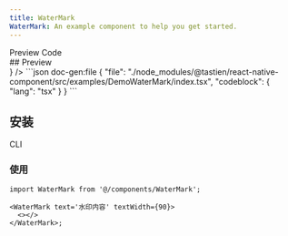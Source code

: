 ```yaml
---
title: WaterMark
WaterMark: An example component to help you get started.
---
```



<div className='h-5' />

<WaterMark defaultValue="preview">
  <WaterMarkList>
    <WaterMarkTrigger value="preview">Preview</WaterMarkTrigger>
    <WaterMarkTrigger value="code">Code</WaterMarkTrigger>
  </WaterMarkList>
  <WaterMarkContent value="preview">
    <div id="preview" className='*:hidden scroll-m-20' aria-hidden>
      ## Preview
    </div>
    <PreviewCard preview={<WaterMarkPreview />} />
  </WaterMarkContent>
  <WaterMarkContent value="code">
    ```json doc-gen:file
    {
      "file": "./node_modules/@tastien/react-native-component/src/examples/DemoWaterMark/index.tsx",
      "codeblock": {
        "lang": "tsx"
      }
    }
    ```
  </WaterMarkContent>
</WaterMark>

## 安装

<WaterMark defaultValue='cli'>
  <WaterMarkList>
    <WaterMarkTrigger id='cli' value='cli'>
      CLI
    </WaterMarkTrigger>
  </WaterMarkList>
  <WaterMarkContent value='cli'>
    <CommandWaterMark
      args={[
        'add',
        'https://react-native-component-docs.vercel.app/r/water-mark.json',
      ]}
    />
  </WaterMarkContent>
</WaterMark>

### 使用

```tsx
import WaterMark from '@/components/WaterMark';

<WaterMark text='水印内容' textWidth={90}>
  <></>
</WaterMark>;
```
